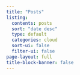 ```yaml
---
title: "Posts"
listing:
  contents: posts
  sort: "date desc"
  type: default
  categories: cloud
  sort-ui: false
  filter-ui: false
page-layout: full
title-block-banner: false
---
```



